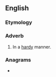 ==English==

===Etymology===
{{suffix|en|hardy|ly}}

===Adverb===
{{en-adv}}

# In a [[hardy]] manner.

===Anagrams===
* {{anagrams|en|hydrail}}